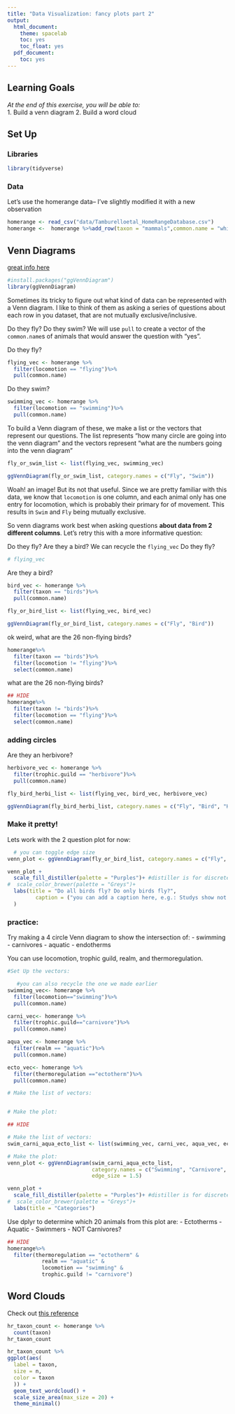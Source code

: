 ```yaml
---
title: "Data Visualization: fancy plots part 2"
output:
  html_document:
    theme: spacelab
    toc: yes
    toc_float: yes
  pdf_document:
    toc: yes
---
```


## Learning Goals
*At the end of this exercise, you will be able to:*    
1. Build a venn diagram
2. Build a word cloud

## Set Up
### Libraries
```r
library(tidyverse)
```

### Data
Let's use the homerange data-- I've slightly modified it with a new observation
```r
homerange <- read_csv("data/Tamburelloetal_HomeRangeDatabase.csv")
homerange <-  homerange %>%add_row(taxon = "mammals",common.name = "whiskered bat", class = "mammalia",order = "chiroptera",family = "vespertilionidae",genus = "myotis",species = "mystacinus",mean.mass.g = 6, log10.hra = 0.778,locomotion = "flying", trophic.guild = "carnivore")
```

## Venn Diagrams

[great info here](https://cran.r-project.org/web/packages/ggVennDiagram/vignettes/using-ggVennDiagram.html)

```r
#install.packages("ggVennDiagram")
library(ggVennDiagram)

```

Sometimes its tricky to figure out what kind of data can be represented with a Venn diagram. I like to think of them as asking a series of questions about each row in you dataset, that are not mutually exclusive/inclusive. 

Do they fly? Do they swim? 
We will use `pull` to create a vector of the `common.name`s of animals that would answer the question with "yes".

Do they fly?
```r
flying_vec <- homerange %>%
  filter(locomotion == "flying")%>%
  pull(common.name)
```

Do they swim?
```r
swimming_vec <- homerange %>%
  filter(locomotion == "swimming")%>%
  pull(common.name)
```

To build a Venn diagram of these, we make a list or the vectors that represent our questions. 
The list represents "how many circle are going into the venn diagram" and the vectors represent "what are the numbers going into the venn diagram"

```r
fly_or_swim_list <- list(flying_vec, swimming_vec)

ggVennDiagram(fly_or_swim_list, category.names = c("Fly", "Swim"))
```

Woah! an image!
But its not that useful. Since we are pretty familiar with this data, we know that `locomotion` is one column, and each animal only has one entry for locomotion, which is probably their primary for of movement. This results in `Swim` and `Fly` being mutually exclusive. 


So venn diagrams work best when asking questions **about data from 2 different columns**. 
Let's retry this with a more informative question: 

Do they fly? Are they a bird? 
We can recycle the `flying_vec`
Do they fly?
```r
# flying_vec
```

Are they a bird?
```r
bird_vec <- homerange %>%
  filter(taxon == "birds")%>%
  pull(common.name)
```


```r
fly_or_bird_list <- list(flying_vec, bird_vec)

ggVennDiagram(fly_or_bird_list, category.names = c("Fly", "Bird"))
```


ok weird, what are the 26 non-flying birds?
```r
homerange%>%
  filter(taxon == "birds")%>%
  filter(locomotion != "flying")%>%
  select(common.name)
```

what are the 26 non-flying birds?
```r
## HIDE 
homerange%>%
  filter(taxon != "birds")%>%
  filter(locomotion == "flying")%>%
  select(common.name)
```



### adding circles
Are they an herbivore?


```r

herbivore_vec <- homerange %>%
  filter(trophic.guild == "herbivore")%>%
  pull(common.name)

```

```r
fly_bird_herbi_list <- list(flying_vec, bird_vec, herbivore_vec)

ggVennDiagram(fly_bird_herbi_list, category.names = c("Fly", "Bird", "Herbivore"))
```

### Make it pretty!

Lets work with the 2 question plot for now:
```r
  # you can toggle edge size
venn_plot <- ggVennDiagram(fly_or_bird_list, category.names = c("Fly", "Bird"), edge_size = 1.5)

venn_plot +
  scale_fill_distiller(palette = "Purples")+ #distiller is for discrete data
#  scale_color_brewer(palette = "Greys")+
  labs(title = "Do all birds fly? Do only birds fly?",
         caption = ("you can add a caption here, e.g.: Studys show not all birds fly, and not only birds fly")
  )
```


### practice:

Try making a 4 circle Venn diagram to show the intersection of:
- swimming
- carnivores
- aquatic
- endotherms

You can use locomotion, trophic guild, realm, and thermoregulation. 

```r
#Set Up the vectors:

   #you can also recycle the one we made earlier
swimming_vec<- homerange %>%
  filter(locomotion=="swimming")%>%
  pull(common.name)

carni_vec<- homerange %>%
  filter(trophic.guild=="carnivore")%>%
  pull(common.name)

aqua_vec <- homerange %>% 
  filter(realm == "aquatic")%>%
  pull(common.name)

ecto_vec<- homerange %>%
  filter(thermoregulation =="ectotherm")%>%
  pull(common.name)

```

```r

# Make the list of vectors:


# Make the plot:
```

```r

## HIDE

# Make the list of vectors:
swim_carni_aqua_ecto_list <- list(swimming_vec, carni_vec, aqua_vec, ecto_vec)

# Make the plot:
venn_plot <- ggVennDiagram(swim_carni_aqua_ecto_list, 
                           category.names = c("Swimming", "Carnivore", "Aquatic", "Ectothermic"), 
                           edge_size = 1.5)

venn_plot +
  scale_fill_distiller(palette = "Purples")+ #distiller is for discrete data
#  scale_color_brewer(palette = "Greys")+
  labs(title = "Categories")
```

Use dplyr to determine which 20 animals from this plot are:
- Ectotherms
- Aquatic
- Swimmers
- NOT Carnivores?

```r
## HIDE
homerange%>%
  filter(thermoregulation == "ectotherm" &
           realm == "aquatic" &
           locomotion == "swimming" & 
           trophic.guild != "carnivore")
```



## Word Clouds

Check out [this reference](https://lepennec.github.io/ggwordcloud/)
```r

hr_taxon_count <- homerange %>% 
  count(taxon)
hr_taxon_count

hr_taxon_count %>% 
ggplot(aes(
  label = taxon, 
  size = n,
  color = taxon
  )) +
  geom_text_wordcloud() +
  scale_size_area(max_size = 20) +
  theme_minimal()
```






